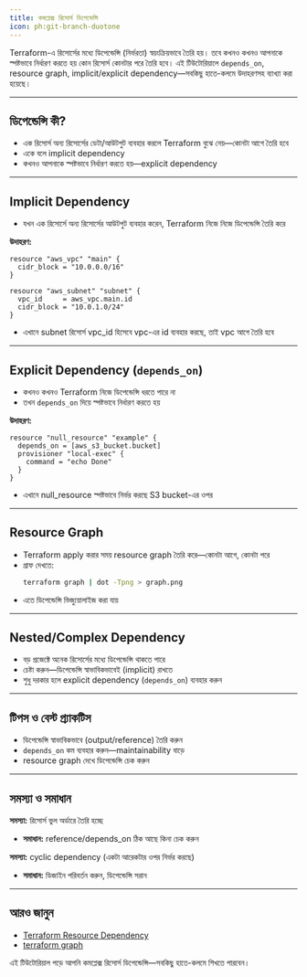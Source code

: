 ```yaml
---
title: কমপ্লেক্স রিসোর্স ডিপেন্ডেন্সি
icon: ph:git-branch-duotone
---
```


Terraform-এ রিসোর্সের মধ্যে ডিপেন্ডেন্সি (নির্ভরতা) স্বয়ংক্রিয়ভাবে তৈরি হয়। তবে কখনও কখনও আপনাকে স্পষ্টভাবে নির্ধারণ করতে হয় কোন রিসোর্স কোনটার পরে তৈরি হবে। এই টিউটোরিয়ালে `depends_on`, resource graph, implicit/explicit dependency—সবকিছু হাতে-কলমে উদাহরণসহ ব্যাখ্যা করা হয়েছে।

---

## ডিপেন্ডেন্সি কী?

- এক রিসোর্স অন্য রিসোর্সের ডেটা/আউটপুট ব্যবহার করলে Terraform বুঝে নেয়—কোনটা আগে তৈরি হবে
- একে বলে implicit dependency
- কখনও আপনাকে স্পষ্টভাবে নির্ধারণ করতে হয়—explicit dependency

---

## Implicit Dependency

- যখন এক রিসোর্সে অন্য রিসোর্সের আউটপুট ব্যবহার করেন, Terraform নিজে নিজে ডিপেন্ডেন্সি তৈরি করে

**উদাহরণ:**
```hcl
resource "aws_vpc" "main" {
  cidr_block = "10.0.0.0/16"
}

resource "aws_subnet" "subnet" {
  vpc_id     = aws_vpc.main.id
  cidr_block = "10.0.1.0/24"
}
```
- এখানে subnet রিসোর্স vpc_id হিসেবে vpc-এর id ব্যবহার করছে, তাই vpc আগে তৈরি হবে

---

## Explicit Dependency (`depends_on`)

- কখনও কখনও Terraform নিজে ডিপেন্ডেন্সি ধরতে পারে না
- তখন `depends_on` দিয়ে স্পষ্টভাবে নির্ধারণ করতে হয়

**উদাহরণ:**
```hcl
resource "null_resource" "example" {
  depends_on = [aws_s3_bucket.bucket]
  provisioner "local-exec" {
    command = "echo Done"
  }
}
```
- এখানে null_resource স্পষ্টভাবে নির্ভর করছে S3 bucket-এর ওপর

---

## Resource Graph

- Terraform apply করার সময় resource graph তৈরি করে—কোনটা আগে, কোনটা পরে
- গ্রাফ দেখতে:
  ```sh
  terraform graph | dot -Tpng > graph.png
  ```
- এতে ডিপেন্ডেন্সি ভিজ্যুয়ালাইজ করা যায়

---

## Nested/Complex Dependency

- বড় প্রজেক্টে অনেক রিসোর্সের মধ্যে ডিপেন্ডেন্সি থাকতে পারে
- চেষ্টা করুন—ডিপেন্ডেন্সি স্বাভাবিকভাবেই (implicit) রাখতে
- শুধু দরকার হলে explicit dependency (`depends_on`) ব্যবহার করুন

---

## টিপস ও বেস্ট প্র্যাকটিস

- ডিপেন্ডেন্সি স্বাভাবিকভাবে (output/reference) তৈরি করুন
- `depends_on` কম ব্যবহার করুন—maintainability বাড়ে
- resource graph দেখে ডিপেন্ডেন্সি চেক করুন

---

## সমস্যা ও সমাধান

**সমস্যা:** রিসোর্স ভুল অর্ডারে তৈরি হচ্ছে
- **সমাধান:** reference/depends_on ঠিক আছে কিনা চেক করুন

**সমস্যা:** cyclic dependency (একটা আরেকটার ওপর নির্ভর করছে)
- **সমাধান:** ডিজাইন পরিবর্তন করুন, ডিপেন্ডেন্সি সরান

---

## আরও জানুন
- [Terraform Resource Dependency](https://developer.hashicorp.com/terraform/language/resources/behavior#resource-dependencies)
- [terraform graph](https://developer.hashicorp.com/terraform/cli/commands/graph)

এই টিউটোরিয়াল পড়ে আপনি কমপ্লেক্স রিসোর্স ডিপেন্ডেন্সি—সবকিছু হাতে-কলমে শিখতে পারবেন।

